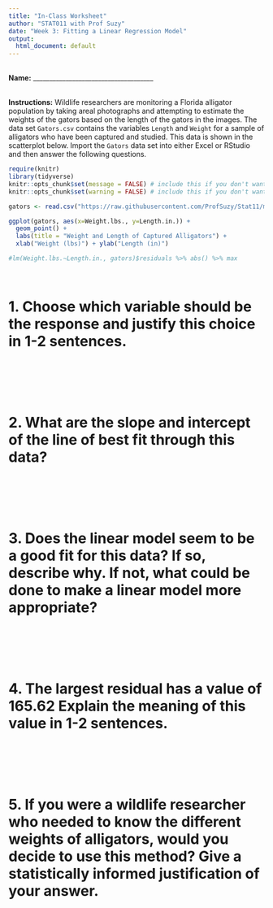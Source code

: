 ```yaml
---
title: "In-Class Worksheet"
author: "STAT011 with Prof Suzy"
date: "Week 3: Fitting a Linear Regression Model"
output:
  html_document: default
---
```

<br>
**Name:** _____________________________________

<br>
**Instructions:** Wildlife researchers are monitoring a Florida alligator population by taking areal photographs and attempting to estimate the weights of the gators based on the length of the gators in the images. The data set `Gators.csv` contains the variables `Length` and `Weight` for a sample of alligators who have been captured and studied. This data is shown in the scatterplot below. Import the `Gators` data set into either Excel or RStudio and then answer the following questions. 
<br>

```r
require(knitr)
library(tidyverse)
knitr::opts_chunk$set(message = FALSE) # include this if you don't want markdown to knit messages
knitr::opts_chunk$set(warning = FALSE) # include this if you don't want markdown to knit warnings
```

```r

gators <- read.csv("https://raw.githubusercontent.com/ProfSuzy/Stat11/main/Data/Gators.csv")

ggplot(gators, aes(x=Weight.lbs., y=Length.in.)) +
  geom_point() + 
  labs(title = "Weight and Length of Captured Alligators") +
  xlab("Weight (lbs)") + ylab("Length (in)")

#lm(Weight.lbs.~Length.in., gators)$residuals %>% abs() %>% max
```
<br>

# 1. Choose which variable should be the response and justify this choice in 1-2 sentences.  

<br>
<br>
<br>
<br>

# 2. What are the slope and intercept of the line of best fit through this data? 

<br>
<br>
<br>
<br>

# 3.  Does the linear model seem to be a good fit for this data? If so, describe why. If not, what could be done to make a linear model more appropriate? 

<br>
<br>
<br>
<br>

# 4. The largest residual has a value of 165.62 Explain the meaning of this value in 1-2 sentences. 

<br>
<br>
<br>
<br>

# 5. If you were a wildlife researcher who needed to know the different weights of alligators, would you decide to use this method? Give a statistically informed justification of your answer.  

<br>
<br>
<br>
<br>